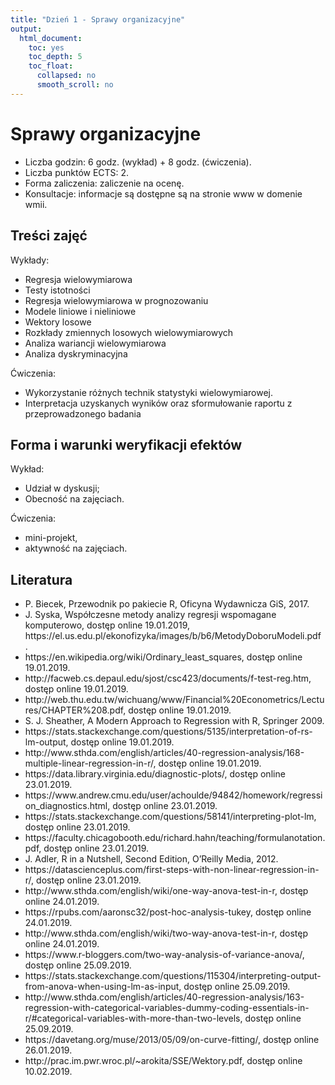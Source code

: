 ```yaml
---
title: "Dzień 1 - Sprawy organizacyjne"
output:
  html_document:
    toc: yes
    toc_depth: 5
    toc_float:
      collapsed: no
      smooth_scroll: no
---
```

<style type="text/css">
.title {
  display: none;
}

.table {
    width:70%;
}

#getting-started img {
  margin-right: 10px;
}

</style>



# Sprawy organizacyjne


* Liczba godzin: 6 godz. (wykład) + 8 godz. (ćwiczenia).
* Liczba punktów ECTS: 2.
* Forma zaliczenia: zaliczenie na ocenę.
* Konsultacje: informacje są dostępne są na stronie www w domenie wmii.

## Treści zajęć

Wykłady:

* Regresja wielowymiarowa
* Testy istotności
* Regresja wielowymiarowa w prognozowaniu
* Modele liniowe i nieliniowe
* Wektory losowe
* Rozkłady zmiennych losowych wielowymiarowych
* Analiza wariancji wielowymiarowa
* Analiza dyskryminacyjna


Ćwiczenia:

* Wykorzystanie różnych technik statystyki wielowymiarowej.
* Interpretacja uzyskanych wyników oraz sformułowanie raportu z przeprowadzonego badania


## Forma i warunki weryfikacji efektów

Wykład:

* Udział w dyskusji;
* Obecność na zajęciach.

Ćwiczenia: 

* mini-projekt, 
* aktywność na zajęciach.


## Literatura

* P. Biecek, Przewodnik po pakiecie R, Oficyna Wydawnicza GiS, 2017.
* J. Syska, Współczesne metody analizy regresji wspomagane komputerowo,  dostęp online 19.01.2019, https://el.us.edu.pl/ekonofizyka/images/b/b6/MetodyDoboruModeli.pdf .
* https://en.wikipedia.org/wiki/Ordinary_least_squares, dostęp online 19.01.2019.
* http://facweb.cs.depaul.edu/sjost/csc423/documents/f-test-reg.htm, dostęp online 19.01.2019.
* http://web.thu.edu.tw/wichuang/www/Financial%20Econometrics/Lectures/CHAPTER%208.pdf, dostęp online 19.01.2019.
* S. J. Sheather, A Modern Approach to Regression with R, Springer 2009.
* https://stats.stackexchange.com/questions/5135/interpretation-of-rs-lm-output, dostęp online 19.01.2019.
* http://www.sthda.com/english/articles/40-regression-analysis/168-multiple-linear-regression-in-r/, dostęp online 19.01.2019.
* https://data.library.virginia.edu/diagnostic-plots/, dostęp online 23.01.2019.
* https://www.andrew.cmu.edu/user/achoulde/94842/homework/regression_diagnostics.html, dostęp online 23.01.2019.
* https://stats.stackexchange.com/questions/58141/interpreting-plot-lm, dostęp online 23.01.2019.
* https://faculty.chicagobooth.edu/richard.hahn/teaching/formulanotation.pdf, dostęp online 23.01.2019.
* J. Adler, R in a Nutshell, Second Edition, O’Reilly Media, 2012.
* https://datascienceplus.com/first-steps-with-non-linear-regression-in-r/, dostęp online 23.01.2019.
* http://www.sthda.com/english/wiki/one-way-anova-test-in-r, dostęp online 24.01.2019.
* https://rpubs.com/aaronsc32/post-hoc-analysis-tukey, dostęp online 24.01.2019.
* http://www.sthda.com/english/wiki/two-way-anova-test-in-r, dostęp online 24.01.2019.
* https://www.r-bloggers.com/two-way-analysis-of-variance-anova/, dostęp online 25.09.2019.
* https://stats.stackexchange.com/questions/115304/interpreting-output-from-anova-when-using-lm-as-input, dostęp online 25.09.2019.
* http://www.sthda.com/english/articles/40-regression-analysis/163-regression-with-categorical-variables-dummy-coding-essentials-in-r/#categorical-variables-with-more-than-two-levels, dostęp online 25.09.2019.
* https://davetang.org/muse/2013/05/09/on-curve-fitting/, dostęp online 26.01.2019.
* http://prac.im.pwr.wroc.pl/~arokita/SSE/Wektory.pdf, dostęp online 10.02.2019.



</div>
